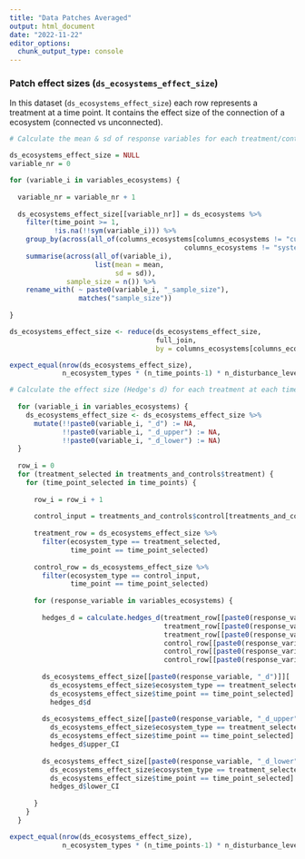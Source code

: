 ```yaml
---
title: "Data Patches Averaged"
output: html_document
date: "2022-11-22"
editor_options: 
  chunk_output_type: console
---
```


### Patch effect sizes (`ds_ecosystems_effect_size`)

In this dataset (`ds_ecosystems_effect_size`) each row represents a treatment at a time point. It contains the effect size of the connection of a ecosystem (connected vs unconnected).

```r

# Calculate the mean & sd of response variables for each treatment/control at each time point

ds_ecosystems_effect_size = NULL
variable_nr = 0

for (variable_i in variables_ecosystems) {
  
  variable_nr = variable_nr + 1
  
  ds_ecosystems_effect_size[[variable_nr]] = ds_ecosystems %>%
    filter(time_point >= 1,
           !is.na(!!sym(variable_i))) %>%
    group_by(across(all_of(columns_ecosystems[columns_ecosystems != "culture_ID" & 
                                           columns_ecosystems != "system_nr"]))) %>%
    summarise(across(all_of(variable_i),
                     list(mean = mean,
                          sd = sd)),
              sample_size = n()) %>%
    rename_with( ~ paste0(variable_i, "_sample_size"),
                 matches("sample_size"))
  
}

ds_ecosystems_effect_size <- reduce(ds_ecosystems_effect_size,
                                    full_join,
                                    by = columns_ecosystems[columns_ecosystems != "culture_ID" & columns_ecosystems != "system_nr"])

expect_equal(nrow(ds_ecosystems_effect_size),
             n_ecosystem_types * (n_time_points-1) * n_disturbance_levels)
```

```r

# Calculate the effect size (Hedge's d) for each treatment at each time point
  
  for (variable_i in variables_ecosystems) {
    ds_ecosystems_effect_size <- ds_ecosystems_effect_size %>%
      mutate(!!paste0(variable_i, "_d") := NA,
             !!paste0(variable_i, "_d_upper") := NA,
             !!paste0(variable_i, "_d_lower") := NA)
  }
  
  row_i = 0
  for (treatment_selected in treatments_and_controls$treatment) {
    for (time_point_selected in time_points) {
      
      row_i = row_i + 1
      
      control_input = treatments_and_controls$control[treatments_and_controls$treatment == treatment_selected]
      
      treatment_row = ds_ecosystems_effect_size %>%
        filter(ecosystem_type == treatment_selected,
               time_point == time_point_selected)
      
      control_row = ds_ecosystems_effect_size %>%
        filter(ecosystem_type == control_input,
               time_point == time_point_selected)
      
      for (response_variable in variables_ecosystems) {
        
        hedges_d = calculate.hedges_d(treatment_row[[paste0(response_variable, "_mean")]],
                                      treatment_row[[paste0(response_variable, "_sd")]],
                                      treatment_row[[paste0(response_variable, "_sample_size")]],
                                      control_row[[paste0(response_variable, "_mean")]],
                                      control_row[[paste0(response_variable, "_sd")]],
                                      control_row[[paste0(response_variable, "_sample_size")]])
        
        ds_ecosystems_effect_size[[paste0(response_variable, "_d")]][
          ds_ecosystems_effect_size$ecosystem_type == treatment_selected &
          ds_ecosystems_effect_size$time_point == time_point_selected] =
          hedges_d$d
        
        ds_ecosystems_effect_size[[paste0(response_variable, "_d_upper")]][
          ds_ecosystems_effect_size$ecosystem_type == treatment_selected &
          ds_ecosystems_effect_size$time_point == time_point_selected] =
          hedges_d$upper_CI
        
        ds_ecosystems_effect_size[[paste0(response_variable, "_d_lower")]][
          ds_ecosystems_effect_size$ecosystem_type == treatment_selected &
          ds_ecosystems_effect_size$time_point == time_point_selected] =
          hedges_d$lower_CI
        
      }
    }
  }

expect_equal(nrow(ds_ecosystems_effect_size),
             n_ecosystem_types * (n_time_points-1) * n_disturbance_levels)
```